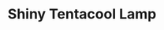 ---
title: "Shiny Tentacool Lamp"
meta_title: "Shiny Tentacool Lamp craft"
description: "Craft de Shiny Tentacool Lamp"
rank: "s"
draft: false
name: "Shiny Tentacool Lamp"
recipe_img: "https://wiki.pokexgames.com/images/9/9b/Shiny_Tentacool_Lamp.png"
level: 107
craft_time: 21600
result: 1
value_npc: 1
ingredients:
  - name: "Drawing Clipboards"
    quantity: 10
    item_img: "https://wiki.pokexgames.com/images/3/36/Drawing_Clipboard.png"
    value_npc: 1
  - name: "Corrupted Magnet"
    quantity: 5
    item_img: "https://wiki.pokexgames.com/images/0/09/Corrupted-Magnet.gif"
    value_npc: 1
  - name: "Whiskers Fin"
    quantity: 3
    item_img: "https://wiki.pokexgames.com/images/2/23/Whiskers_Fin.png"
    value_npc: 1
  - name: "Toxic Gosme"
    quantity: 5
    item_img: "https://wiki.pokexgames.com/images/c/ca/Toxic_Gosme.png"
    value_npc: 1
  - name: "Corrupted Pot Of Moss Bug"
    quantity: 3
    item_img: "https://wiki.pokexgames.com/images/b/b7/Corrupted_Pot_Of_Moss_Bug.gif"
    value_npc: 1
  - name: "Royal Mane"
    quantity: 3
    item_img: "https://wiki.pokexgames.com/images/2/20/Royal_Mane.png"
    value_npc: 1
---